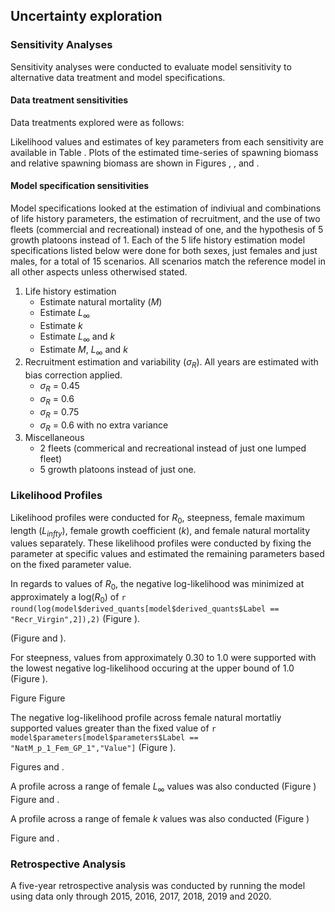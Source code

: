 ## Uncertainty exploration


### Sensitivity Analyses

Sensitivity analyses were conducted to evaluate model sensitivity to alternative data treatment and model specifications.

#### Data treatment sensitivities

Data treatments explored were as follows:
\begin{enumerate} 

  \item Fishery length data only (no catches)

  \item Remove fishery length data

  \item No survey data

  \item No extra variance estimated for the survey

  \item Dirichlet data-weighting

  \item McAllister-Ianelli data weighting

  \item No data-weighting

  \item Alternative discards: 3x the amount of discards 

  \item Alternative discards: lower discards after 2008
  

\end{enumerate}



Likelihood values and estimates of key parameters from each sensitivity are available in Table \ref{tab:sensitivities}. Plots of the estimated time-series of spawning biomass and relative spawning biomass are shown in Figures \ref{fig:sens-ssb}, \ref{fig:sens-depl}, and \ref{fig:sens-recdev}.

#### Model specification sensitivities

Model specifications looked at the estimation of indiviual and combinations of life history parameters, the estimation of recruitment, and the use of two fleets (commercial and recreational) instead of one, and the hypothesis of 5 growth platoons instead of 1. Each of the 5 life history estimation model specifications listed below were done for both sexes, just females and just males, for a total of 15 scenarios. All scenarios match the reference model in all other aspects unless otherwised stated.

1. Life history estimation
 	+ Estimate natural mortality ($M$)
  	+ Estimate $L_{\infty}$
  	+ Estimate $k$
  	+ Estimate $L_{\infty}$ and $k$
  	+ Estimate $M$, $L_{\infty}$ and $k$
  
2. Recruitment estimation and variability ($\sigma_R$). All years are estimated with bias correction applied.
	+ $\sigma_R$ = 0.45
	+ $\sigma_R$ = 0.6
	+ $\sigma_R$ = 0.75
	+ $\sigma_R$ = 0.6 with no extra variance

3. Miscellaneous
	+ 2 fleets (commerical and recreational instead of just one lumped fleet)
	+ 5 growth platoons instead of just one.



### Likelihood Profiles

Likelihood profiles were conducted for $R_0$, steepness, female maximum length ($L_{infty}$), female growth coefficient ($k$), and female natural mortality values separately. These likelihood profiles were conducted by fixing the parameter at specific values and estimated the remaining parameters based on the fixed parameter value.

In regards to values of $R_0$, the negative log-likelihood was minimized at approximately a log($R_0$) of `r round(log(model$derived_quants[model$derived_quants$Label == "Recr_Virgin",2]),2)` (Figure \ref{fig:r0-profile}).

(Figure \ref{fig:r0-ssb} and \ref{fig:r0-depl}). 

For steepness, values from approximately 0.30 to 1.0 were supported with the lowest negative log-likelihood occuring at the upper bound of 1.0 (Figure \ref{fig:h-profile}).  

Figure \ref{fig:h-ssb}
Figure \ref{fig:h-depl}

The negative log-likelihood profile across female natural mortatliy supported values greater than the fixed value of `r model$parameters[model$parameters$Label == "NatM_p_1_Fem_GP_1","Value"]` (Figure \ref{fig:m-profile}).

Figures \ref{fig:m-ssb} and  \ref{fig:m-depl}. 

A profile across a range of female $L_{\infty}$ values was also conducted (Figure \ref{fig:linf-profile})
Figure \ref{fig:linf-ssb} and \ref{fig:linf-depl}.

A profile across a range of female $k$ values was also conducted (Figure \ref{fig:k-profile})

Figure \ref{fig:k-ssb} and \ref{fig:k-depl}.


### Retrospective Analysis

A five-year retrospective analysis was conducted by running the model using data only through 2015, 2016, 2017, 2018, 2019 and 2020. 


